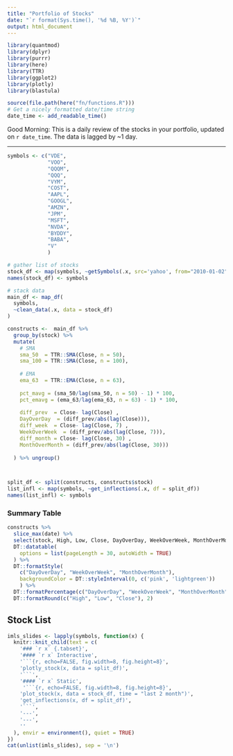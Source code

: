 ```yaml
---
title: "Portfolio of Stocks"
date: "`r format(Sys.time(), '%d %B, %Y')`"
output: html_document
---
```

```r
library(quantmod)
library(dplyr)
library(purrr)
library(here)
library(TTR)
library(ggplot2)
library(plotly)
library(blastula)

source(file.path(here("fn/functions.R")))
# Get a nicely formatted date/time string
date_time <- add_readable_time()

```
Good Morning: This is a daily review of the stocks in your portfolio, updated on `r date_time`. The data is lagged by ~1 day.

---
```r

symbols <- c("VDE",
             "VOO",
             "QQQM",
             "QQQ",
             "VYM",
             "COST",
             "AAPL",
             "GOOGL",
             "AMZN",
             "JPM",
             "MSFT",
             "NVDA",
             "BYDDY",
             "BABA",
             "V"
             )

# gather list of stocks 
stock_df <- map(symbols, ~getSymbols(.x, src='yahoo', from="2010-01-02", auto.assign=FALSE))
names(stock_df) <- symbols

# stack data
main_df <- map_df(
  symbols,
  ~clean_data(.x, data = stock_df)
) 

constructs <-  main_df %>% 
  group_by(stock) %>% 
  mutate(
    # SMA
    sma_50  = TTR::SMA(Close, n = 50),
    sma_100 = TTR::SMA(Close, n = 100),
    
    # EMA
    ema_63  = TTR::EMA(Close, n = 63),
    
    pct_mavg = (sma_50/lag(sma_50, n = 50) - 1) * 100,
    pct_emavg = (ema_63/lag(ema_63, n = 63) - 1) * 100,
    
    diff_prev  = Close- lag(Close) ,
    DayOverDay  = (diff_prev/abs(lag(Close))),
    diff_week  = Close- lag(Close, 7) ,
    WeekOverWeek  = (diff_prev/abs(lag(Close, 7))),
    diff_month = Close- lag(Close, 30) ,
    MonthOverMonth = (diff_prev/abs(lag(Close, 30)))
    
  ) %>% ungroup()



split_df <- split(constructs, constructs$stock)
list_infl <- map(symbols, ~get_inflections(.x, df = split_df))
names(list_infl) <- symbols

```

### Summary Table
```r
constructs %>% 
  slice_max(date) %>% 
  select(stock, High, Low, Close, DayOverDay, WeekOverWeek, MonthOverMonth) %>% 
  DT::datatable(
    options = list(pageLength = 30, autoWidth = TRUE)
  ) %>% 
  DT::formatStyle(
    c("DayOverDay", "WeekOverWeek", "MonthOverMonth"),
    backgroundColor = DT::styleInterval(0, c('pink', 'lightgreen'))
    ) %>% 
  DT::formatPercentage(c("DayOverDay", "WeekOverWeek", "MonthOverMonth"),1) %>% 
  DT::formatRound(c("High", "Low", "Close"), 2)
```

## Stock List  {.tabset}
```r

imls_slides <- lapply(symbols, function(x) {
  knitr::knit_child(text = c(
    '### `r x` {.tabset}',
    '#### `r x` Interactive',
    '```{r, echo=FALSE, fig.width=8, fig.height=8}',
    'plotly_stock(x, data = split_df)',
    '```',
    '#### `r x` Static',
     '```{r, echo=FALSE, fig.width=8, fig.height=8}',
    'plot_stock(x, data = stock_df, time = "last 2 month")',
    'get_inflections(x, df = split_df)',
    '```',
    '---',
    '---',
    ''
  ), envir = environment(), quiet = TRUE)
})
cat(unlist(imls_slides), sep = '\n')
```

